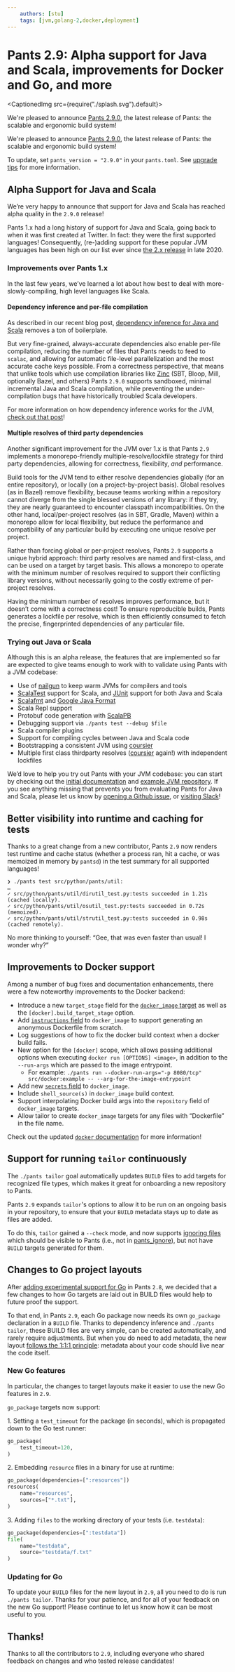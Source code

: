 ```yaml
---
    authors: [stu]
    tags: [jvm,golang-2,docker,deployment]
---
```


# Pants 2.9: Alpha support for Java and Scala, improvements for Docker and Go, and more

<CaptionedImg src={require("./splash.svg").default}></CaptionedImg>

We're pleased to announce [Pants 2.9.0](https://www.pantsbuild.org/v2.9/docs), the latest release of Pants: the scalable and ergonomic build system!

<!--truncate-->

We're pleased to announce [Pants 2.9.0](https://www.pantsbuild.org/v2.9/docs), the latest release of Pants: the scalable and ergonomic build system!

To update, set `pants_version = "2.9.0"` in your `pants.toml`. See [upgrade tips](https://www.pantsbuild.org/docs/upgrade-tips) for more information.

## Alpha Support for Java and Scala

We’re very happy to announce that support for Java and Scala has reached alpha quality in the `2.9.0` release!

Pants 1.x had a long history of support for Java and Scala, going back to when it was first created at Twitter. In fact: they were the first supported languages! Consequently, (re-)adding support for these popular JVM languages has been high on our list ever since [the 2.x release](../2020-10-27-introducing-pants-v2/index.md) in late 2020.

### Improvements over Pants 1.x

In the last few years, we’ve learned a lot about how best to deal with more-slowly-compiling, high level languages like Scala.

#### Dependency inference and per-file compilation

As described in our recent blog post, [dependency inference for Java and Scala](../2021-11-22-automatically-unlocking-concurrent-builds-and-fine-grained-caching-on-the-jvm-with-dependency-inference/index.md) removes a ton of boilerplate.

But very fine-grained, always-accurate dependencies also enable per-file compilation, reducing the number of files that Pants needs to feed to `scalac`, and allowing for automatic file-level parallelization and the most accurate cache keys possible. From a correctness perspective, that means that unlike tools which use compilation libraries like [Zinc](https://github.com/sbt/zinc) (SBT, Bloop, Mill, optionally Bazel, and others) Pants `2.9.0` supports sandboxed, minimal incremental Java and Scala compilation, while preventing the under-compilation bugs that have historically troubled Scala developers.

For more information on how dependency inference works for the JVM, [check out that post](../2021-11-22-automatically-unlocking-concurrent-builds-and-fine-grained-caching-on-the-jvm-with-dependency-inference/index.md)!

#### Multiple resolves of third party dependencies

Another significant improvement for the JVM over 1.x is that Pants `2.9` implements a monorepo-friendly multiple-resolve/lockfile strategy for third party dependencies, allowing for correctness, flexibility, _and_ performance.

Build tools for the JVM tend to either resolve dependencies globally (for an entire repository), or locally (on a project-by-project basis). Global resolves (as in Bazel) remove flexibility, because teams working within a repository cannot diverge from the single blessed versions of any library: if they try, they are nearly guaranteed to encounter classpath incompatibilities. On the other hand, local/per-project resolves (as in SBT, Gradle, Maven) within a monorepo allow for local flexibility, but reduce the performance and compatibility of any particular build by executing one unique resolve per project.

Rather than forcing global or per-project resolves, Pants `2.9` supports a unique hybrid approach: third party resolves are named and first-class, and can be used on a target by target basis. This allows a monorepo to operate with the minimum number of resolves required to support their conflicting library versions, without necessarily going to the costly extreme of per-project resolves.

Having the minimum number of resolves improves performance, but it doesn’t come with a correctness cost! To ensure reproducible builds, Pants generates a lockfile per resolve, which is then efficiently consumed to fetch the precise, fingerprinted dependencies of any particular file.

### Trying out Java or Scala

Although this is an alpha release, the features that are implemented so far are expected to give teams enough to work with to validate using Pants with a JVM codebase:

- Use of [nailgun](http://martiansoftware.com/nailgun/) to keep warm JVMs for compilers and tools
- [ScalaTest](https://www.scalatest.org/) support for Scala, and [JUnit](https://junit.org/junit5/) support for both Java and Scala
- [Scalafmt](https://scalameta.org/scalafmt/) and [Google Java Format](https://github.com/google/google-java-format)
- Scala Repl support
- Protobuf code generation with [ScalaPB](https://scalapb.github.io/)
- Debugging support via `./pants test --debug $file`
- Scala compiler plugins
- Support for compiling cycles between Java and Scala code
- Bootstrapping a consistent JVM using [coursier](https://get-coursier.io/)
- Multiple first class thirdparty resolves ([coursier](https://get-coursier.io/) again!) with independent lockfiles

We’d love to help you try out Pants with your JVM codebase: you can start by checking out the [initial documentation](https://www.pantsbuild.org/v2.9/docs/jvm-overview) and [example JVM repository](https://github.com/pantsbuild/example-jvm). If you see anything missing that prevents you from evaluating Pants for Java and Scala, please let us know by [opening a Github issue](https://github.com/pantsbuild/pants/issues/new/choose), or [visiting Slack](https://www.pantsbuild.org/v2.9/docs/community)!

## Better visibility into runtime and caching for tests

Thanks to a great change from a new contributor, Pants `2.9` now renders test runtime and cache status (whether a process ran, hit a cache, or was memoized in memory by `pantsd`) in the test summary for all supported languages!

```shell
❯ ./pants test src/python/pants/util:
…
✓ src/python/pants/util/dirutil_test.py:tests succeeded in 1.21s (cached locally).
✓ src/python/pants/util/osutil_test.py:tests succeeded in 0.72s (memoized).
✓ src/python/pants/util/strutil_test.py:tests succeeded in 0.98s (cached remotely).
```

No more thinking to yourself: “Gee, that was even faster than usual! I wonder why?”

## Improvements to Docker support

Among a number of bug fixes and documentation enhancements, there were a few noteworthy improvements to the Docker backend:

- Introduce a new `target_stage` field for the [`docker_image` target](https://www.pantsbuild.org/v2.9/docs/reference-docker_image) as well as the `[docker].build_target_stage` option.
- Add [`instructions` field](https://www.pantsbuild.org/v2.9/docs/reference-docker_image#codeinstructionscode) to `docker_image` to support generating an anonymous Dockerfile from scratch.
- Log suggestions of how to fix the docker build context when a docker build fails.
- New option for the `[docker]` scope, which allows passing additional options when executing `docker run [OPTIONS] <image>`, in addition to the `--run-args` which are passed to the image entrypoint.
  - For example: `./pants run --docker-run-args="-p 8080/tcp" src/docker:example -- --arg-for-the-image-entrypoint`
- Add new [`secrets` field](https://www.pantsbuild.org/v2.9/docs/reference-docker_image#codesecretscode) to `docker_image`.
- Include `shell_source(s)` in `docker_image` build context.
- Support interpolating Docker build args into the `repository` field of `docker_image` targets.
- Allow tailor to create `docker_image` targets for any files with “Dockerfile” in the file name.

Check out the updated [`docker` documentation](https://www.pantsbuild.org/v2.9/docs/docker) for more information!

## Support for running `tailor` continuously

The `./pants tailor` goal automatically updates `BUILD` files to add targets for recognized file types, which makes it great for onboarding a new repository to Pants.

Pants `2.9` expands `tailor`'s options to allow it to be run on an ongoing basis in your repository, to ensure that your `BUILD` metadata stays up to date as files are added.

To do this, `tailor` gained a `--check` mode, and now supports [ignoring files](https://www.pantsbuild.org/v2.9/docs/reference-tailor#section-ignore-paths) which should be visible to Pants (i.e., not in [pants_ignore](https://www.pantsbuild.org/v2.9/docs/gitignore)), but not have `BUILD` targets generated for them.

## Changes to Go project layouts

After [adding experimental support for Go](../2021-11-10-golang-support-pants-28/index.md) in Pants `2.8`, we decided that a few changes to how Go targets are laid out in BUILD files would help to future proof the support.

To that end, in Pants `2.9`, each Go package now needs its own `go_package` declaration in a `BUILD` file. Thanks to dependency inference and `./pants tailor`, these BUILD files are very simple, can be created automatically, and rarely require adjustments. But when you do need to add metadata, the new layout [follows the 1:1:1 principle](https://github.com/pantsbuild/pants/issues/13488): metadata about your code should live near the code itself.

### New Go features

In particular, the changes to target layouts make it easier to use the new Go features in `2.9`.

`go_package` targets now support:

1\. Setting a `test_timeout` for the package (in seconds), which is propagated down to the Go test runner:

```python
go_package(
    test_timeout=120,
)
```

2\. Embedding `resource` files in a binary for use at runtime:

```python
go_package(dependencies=[":resources"])
resources(
    name="resources",
    sources=["*.txt"],
)
```

3\. Adding `files` to the working directory of your tests (i.e. `testdata`):

```python
go_package(dependencies=[":testdata"])
file(
    name="testdata",
    source="testdata/f.txt"
)
```

### Updating for Go

To update your `BUILD` files for the new layout in `2.9`, all you need to do is run `./pants tailor`. Thanks for your patience, and for all of your feedback on the new Go support! Please continue to let us know how it can be most useful to you.

## Thanks!

Thanks to all the contributors to `2.9`, including everyone who shared feedback on changes and who tested release candidates!
